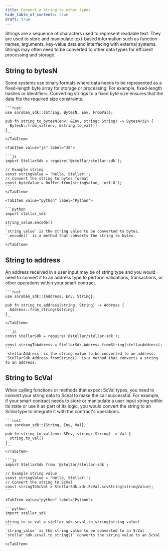 ```yaml
---
title: Convert a string to other types
hide_table_of_contents: true
draft: true
---
```



Strings are a sequence of characters used to represent readable text. They are used to store and manipulate text-based information such as function names, arguments, key-value data and interfacing with external systems. Strings may often need to be converted to other data types for efficient processing and storage.

## String to bytesN

Some systems use binary formats where data needs to be represented as a fixed-length byte array for storage or processing. For example, fixed-length hashes or identifiers. Converting strings to a fixed byte size ensures that the data fits the required size constraints.

<Tabs groupId="language" defaultValue="rust">
    <TabItem value="rust" label="Rust">
  
    ```rust
    use soroban_sdk::{String, BytesN, Env, FromVal};

    pub fn string_to_bytesN(env: &Env, string: String) -> BytesN<32> {
      BytesN::from_val(env, &string.to_val())
    }
    ```
    </TabItem>

    <TabItem value="js" label="JS">

    ```js
    import StellarSdk = require('@stellar/stellar-sdk');

    // Example string
    const stringValue = 'Hello, Stellar!';
    // Convert the string to bytes format
    const byteValue = Buffer.from(stringValue, 'utf-8');
    ```
    </TabItem>

    <TabItem value="python" label="Python">

    ```python
    import stellar_sdk

    string_value.encode()
    ```
    `string_value` is the string value to be converted to bytes.
    `.encode()` is a method that converts the string to bytes.

    </TabItem>

</Tabs>

## String to address

An address received in a user input may be of string type and you would need to convert it to an address type to perform validations, transactions, or other operations within your smart contract.

<Tabs groupId="language" defaultValue="rust">
    <TabItem value="rust" label="Rust">
  
    ```rust
    use soroban_sdk::{Address, Env, String};

    pub fn string_to_address(string: String) -> Address {
      Address::from_string(&string)
    }
    ```
    </TabItem>

  <TabItem value="js" label="JS">

    ```js
    const StellarSdk = require('@stellar/stellar-sdk');

    const stringToAddress = StellarSdk.Address.fromString(stellarAddress);
    ```
    `stellarAddress` is the string value to be converted to an address.
    `StellarSdk.Address.fromString()` is a method that converts a string to an address.

  </TabItem>

</Tabs>

## String to ScVal

When calling functions or methods that expect ScVal types, you need to convert your string data to ScVal to make the call successful. For example, if your smart contract needs to store or manipulate a user input string within its state or use it as part of its logic, you would convert the string to an ScVal type to integrate it with the contract's operations.

<Tabs groupId="language" defaultValue="rust">
    <TabItem value="rust" label="Rust">
  
    ```rust
    use soroban_sdk::{String, Env, Val};

    pub fn string_to_val(env: &Env, string: String) -> Val {
      string.to_val()
    }
    ```
    </TabItem>

  <TabItem value="js" label="JS">

    ```js
    import StellarSdk from '@stellar/stellar-sdk';

    // Example string value
    const stringValue = 'Hello, Stellar!';
    // Convert the string to ScVal
    const stringToScVal = StellarSdk.xdr.ScVal.scvString(stringValue);
    ```

  </TabItem>

    <TabItem value="python" label="Python">

    ```python
    import stellar_sdk

    string_to_sc_val = stellar_sdk.scval.to_string(string_value)
    ```
    `string_value` is the string value to be converted to an ScVal
    `stellar_sdk.scval.to_string()` converts the string value to an ScVal

    </TabItem>

</Tabs>
